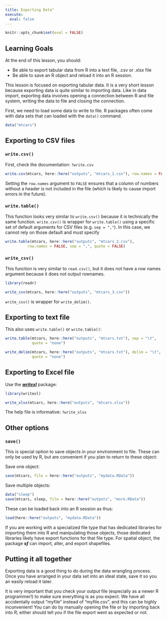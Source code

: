 ```yaml
---
title: Exporting Data"
execute:
  eval: false
---
```


```r
knitr::opts_chunk$set(eval = FALSE)
```

::: {.callout-caution collapse="false"}
## Learning Goals

At the end of this lesson, you should:

-   Be able to export tabular data from R into a text file, .csv or .xlsx file
-   Be able to save an R object and reload it into an R session.
:::

This lesson is focused on exporting tabular data. It is a very short lesson because exporting data is quite similar to importing data. Like in data import, exporting data involves opening a connection between R and file system, writing the data to file and closing the connection.

First, we need to load some data to write to file. R packages often come with data sets that can loaded with the `data()` command.

```r
data("mtcars")
```

## Exporting to CSV files

### `write.csv()`

First, check the documentation: `?write.csv`

```r
write.csv(mtcars, here::here("outputs", "mtcars_1.csv"), row.names = FALSE)
```

Setting the `row.names` argument to `FALSE` ensures that a column of numbers without a header is not included in the file (which is likely to cause import errors in the future).

### `write.table()`

This function looks very similar to `write.csv()` because it is technically the same function. `write.csv()` is wrapper for `write.table()` using a specific set of default arguments for CSV files (e.g. `sep = ","`). In this case, we cannot rely on those default and must specify

```r
write.table(mtcars, here::here("outputs", "mtcars_2.csv"), 
          row.names = FALSE, sep = ",", quote = FALSE)
```

### `write_csv()`

This function is very similar to `read.csv()`, but it does not have a row names argument because it does not output rownames.

```r
library(readr)

write_csv(mtcars, here::here("outputs", "mtcars_3.csv"))
```

`write_csv()` is wrapper for `write_delim()`.

## Exporting to text file

This also uses `write.table()` or `write.table()`:

```r
write.table(mtcars, here::here("outputs", "mtcars.txt"), sep = "\t",
            quote = "none")

write_delim(mtcars, here::here("outputs", "mtcars.txt"), delim = "\t",
            quote = "none")
```

## Exporting to Excel file

Use the [***writexl***](https://docs.ropensci.org/writexl/) package:

```r
library(writexl)

write_xlsx(mtcars, here::here("outputs", "mtcars.xlsx"))
```

The help file is informative: `?write_xlsx`

## Other options

### `save()`

This is special option to save objects in your environment to file. These can only be used by R, but are convenient if you plan to return to these object:

Save one object:

```r
save(mtcars, file = here::here("outputs", "mydata.RData"))
```

Save multiple objects:

```r
data("sleep")
save(mtcars, sleep, file = here::here("outputs", "more.RData"))
```

These can be loaded back into an R session as thus:

```r
load(here::here("outputs", "mydata.RData"))
```

::: callout-note
If you are working with a specialized file type that has dedicated libraries for importing them into R and manipulating those objects, those dedicated libraries likely have export functions for that file type. For spatial object, the package ***sf*** can import, alter, and export shapefiles.
:::

::: callout-tip
## Putting it all together

Exporting data is a good thing to do during the data wrangling process. Once you have arranged in your data set into an ideal state, save it so you an easily reload it later.

It is very important that you check your output file (especially as a newer R programmer!) to make sure everything is as you expect. We have all accidentally output "myfile" instead of "myfile.csv", and this can be highly inconvenient! You can do by manually opening the file or by importing back into R; either should tell you if the file export went as expected or not.
:::
